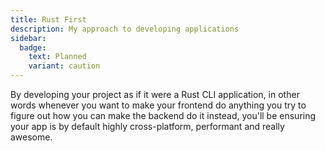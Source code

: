 ```yaml
---
title: Rust First
description: My approach to developing applications
sidebar:
  badge:
    text: Planned
    variant: caution
---
```



<SimonSays>
By developing your project as if it were a Rust CLI application, in other words whenever you want to make your frontend do anything you try to figure out how you can make the backend do it instead, you'll be ensuring your app is by default highly cross-platform, performant and really awesome.
</SimonSays>
